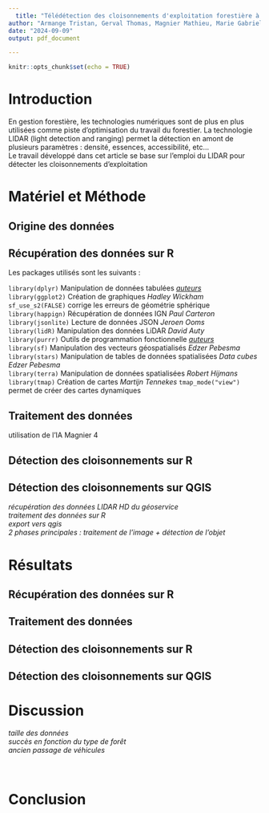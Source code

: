 ---
  title: "Télédétection des cloisonnements d'exploitation forestière à partir de données LiDAR"
author: "Armange Tristan, Gerval Thomas, Magnier Mathieu, Marie Gabriel"
date: "2024-09-09"
output: pdf_document

---
  
  ```{r setup, include=FALSE}
knitr::opts_chunk$set(echo = TRUE)
```

# Introduction

En gestion forestière, les technologies numériques sont de plus en plus utilisées comme piste d'optimisation du travail du forestier. La technologie LIDAR (light detection and ranging) permet la détection en amont de plusieurs paramètres : densité, essences, accessibilité, etc...\
Le travail développé dans cet article se base sur l'emploi du LIDAR pour détecter les cloisonnements d'exploitation

# Matériel et Méthode
## Origine des données

## Récupération des données sur R
Les packages utilisés sont les suivants : 

`library(dplyr)` Manipulation de données tabulées [*auteurs*](https://dplyr.tidyverse.org/authors.html#citation)\
`library(ggplot2)` Création de graphiques *Hadley Wickham* `sf_use_s2(FALSE)` corrige les erreurs de géométrie sphérique\
`library(happign)` Récupération de données IGN *Paul Carteron*\
`library(jsonlite)` Lecture de données JSON *Jeroen Ooms*\
`library(lidR)` Manipulation des données LiDAR *David Auty*\
`library(purrr)` Outils de programmation fonctionnelle [*auteurs*](https://purrr.tidyverse.org/authors.html#citation)\
`library(sf)` Manipulation des vecteurs géospatialisés *Edzer Pebesma*\
`library(stars)` Manipulation de tables de données spatialisées *Data cubes* *Edzer Pebesma*\
`library(terra)` Manipulation de données spatialisées *Robert Hijmans*\
`library(tmap)` Création de cartes *Martijn Tennekes* `tmap_mode("view")` permet de créer des cartes dynamiques\

## Traitement des données

utilisation de l'IA Magnier 4

## Détection des cloisonnements sur R


## Détection des cloisonnements sur QGIS


*récupération des données LIDAR HD du géoservice*\
*traitement des données sur R*\
*export vers qgis*\
*2 phases principales : traitement de l'image + détection de l'objet*\



# Résultats

## Récupération des données sur R

## Traitement des données


## Détection des cloisonnements sur R


## Détection des cloisonnements sur QGIS


# Discussion

*taille des données*\
*succès en fonction du type de forêt*\
*ancien passage de véhicules*\
**\
**\


# Conclusion



